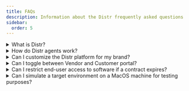 ```yaml
---
title: FAQs
description: Information about the Distr frequently asked questions
sidebar:
  order: 5
---
```


<details>
  <summary>What is Distr?</summary>
  <p>
    Distr is an open-core commercial software distribution platform designed for
    Software and AI companies to manage and deploy software to
    customer-controlled environments.
  </p>
</details>

<details>
  <summary>How do Distr agents work?</summary>
  <p>
    Distr agents are lightweight components that are installed in the target
    deployment environment and can be delivered by Distr or embedded directly
    into the vendor's Helm charts or Docker Compose files. They handle lifecycle tasks
    such as installation, updates, and rollbacks while providing essential
    metrics and logs.
  </p>
</details>

<details>
  <summary>Can I customize the Distr platform for my brand?</summary>
  <p>
    Yes, Distr can be white-labeled with your branding, providing a consistent
    experience for your customers and making the platform appear as an extension
    of your product suite.
  </p>
</details>

<details>
  <summary>Can I toggle between Vendor and Customer portal?</summary>
  <p>
    {' '}
    No, there is no way to toggle between the Vendor and Customer views. If a
    vendor wants to manage their own deployments, they can do so using the
    Deployments tab within the Vendor Portal. The Customer Portal is only
    accessible to end-customers who have been onboarded by a software vendor. After
    onboarding, the customer will receive an email to set their credentials.
    Once the credentials are set, the end-customer can access the Customer
    Portal.{' '}
  </p>
</details>

<details>
  <summary>
    Can I restrict end-user access to software if a contract expires?
  </summary>
  <p>
    {' '}
    Yes, through the [License management feature](/docs/guides/license-mgmt/),
    Vendors can set expiration dates for each license. Once an expiration date
    expires, the end customer will no longer have access to the software
    versions previously granted by the license.{' '}
  </p>
</details>

<details>
  <summary>
    Can I simulate a target environment on a MacOS machine for testing purposes?
  </summary>
  <p>
    {' '}
    Yes, definitely. If you want to simulate a target environment by running a
    container hosting emulator like [Docker
    Desktop](https://www.docker.com/products/docker-desktop/) on your macOS
    machine, check out this [short guide](/docs/guides/distr-on-macos/). It
    covers the configuration steps needed to ensure Distr can communicate with
    the Docker daemon.{' '}
  </p>
</details>
